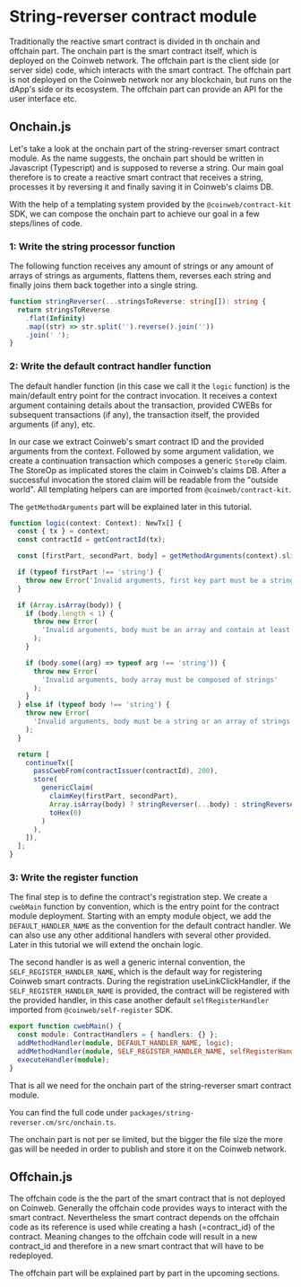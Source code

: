# String-reverser contract module

Traditionally the reactive smart contract is divided in th onchain and offchain
part. The onchain part is the smart contract itself, which is deployed on the
Coinweb network. The offchain part is the client side (or server side) code,
which interacts with the smart contract. The offchain part is not deployed on
the Coinweb network nor any blockchain, but runs on the dApp's side or its
ecosystem. The offchain part can provide an API for the user interface etc.

## Onchain.js

Let's take a look at the onchain part of the string-reverser smart contract
module. As the name suggests, the onchain part should be written in Javascript
(Typescript) and is supposed to reverse a string. Our main goal therefore is to
create a reactive smart contract that receives a string, processes it by
reversing it and finally saving it in Coinweb's claims DB.

With the help of a templating system provided by the `@coinweb/contract-kit`
SDK, we can compose the onchain part to achieve our goal in a few steps/lines of
code.

### 1: Write the string processor function

The following function receives any amount of strings or any amount of arrays of
strings as arguments, flattens them, reverses each string and finally joins them
back together into a single string.

```ts
function stringReverser(...stringsToReverse: string[]): string {
  return stringsToReverse
    .flat(Infinity)
    .map((str) => str.split('').reverse().join(''))
    .join(' ');
}
```

### 2: Write the default contract handler function

The default handler function (in this case we call it the `logic` function) is
the main/default entry point for the contract invocation. It receives a context
argument containing details about the transaction, provided CWEBs for subsequent
transactions (if any), the transaction itself, the provided arguments (if any),
etc.

In our case we extract Coinweb's smart contract ID and the provided arguments
from the context. Followed by some argument validation, we create a continuation
transaction which composes a generic `StoreOp` claim. The StoreOp as implicated
stores the claim in Coinweb's claims DB. After a successful invocation the
stored claim will be readable from the "outside world". All templating helpers
can are imported from `@coinweb/contract-kit`.

The `getMethodArguments` part will be explained later in this tutorial.

```ts
function logic(context: Context): NewTx[] {
  const { tx } = context;
  const contractId = getContractId(tx);

  const [firstPart, secondPart, body] = getMethodArguments(context).slice(1);

  if (typeof firstPart !== 'string') {
    throw new Error('Invalid arguments, first key part must be a string');
  }

  if (Array.isArray(body)) {
    if (body.length < 1) {
      throw new Error(
        'Invalid arguments, body must be an array and contain at least one string to reverse'
      );
    }

    if (body.some((arg) => typeof arg !== 'string')) {
      throw new Error(
        'Invalid arguments, body array must be composed of strings'
      );
    }
  } else if (typeof body !== 'string') {
    throw new Error(
      'Invalid arguments, body must be a string or an array of strings'
    );
  }

  return [
    continueTx([
      passCwebFrom(contractIssuer(contractId), 200),
      store(
        genericClaim(
          claimKey(firstPart, secondPart),
          Array.isArray(body) ? stringReverser(...body) : stringReverser(body),
          toHex(0)
        )
      ),
    ]),
  ];
}
```

### 3: Write the register function

The final step is to define the contract's registration step. We create a
`cwebMain` function by convention, which is the entry point for the contract
module deployment. Starting with an empty module object, we add the
`DEFAULT_HANDLER_NAME` as the convention for the default contract handler. We
can also use any other additional handlers with several other provided. Later in
this tutorial we will extend the onchain logic.

The second handler is as well a generic internal convention, the
`SELF_REGISTER_HANDLER_NAME`, which is the default way for registering Coinweb
smart contracts. During the registration useLinkClickHandler, if the
`SELF_REGISTER_HANDLER_NAME` is provided, the contract will be registered with
the provided handler, in this case another default `selfRegisterHandler`
imported from `@coinweb/self-register` SDK.

```ts
export function cwebMain() {
  const module: ContractHandlers = { handlers: {} };
  addMethodHandler(module, DEFAULT_HANDLER_NAME, logic);
  addMethodHandler(module, SELF_REGISTER_HANDLER_NAME, selfRegisterHandler);
  executeHandler(module);
}
```

That is all we need for the onchain part of the string-reverser smart contract
module.

You can find the full code under `packages/string-reverser.cm/src/onchain.ts`.

The onchain part is not per se limited, but the bigger the file size the more
gas will be needed in order to publish and store it on the Coinweb network.

## Offchain.js

The offchain code is the the part of the smart contract that is not deployed on
Coinweb. Generally the offchain code provides ways to interact with the smart
contract. Nevertheless the smart contract depends on the offchain code as its
reference is used while creating a hash (=contract_id) of the contract. Meaning
changes to the offchain code will result in a new contract_id and therefore in a
new smart contract that will have to be redeployed.

The offchain part will be explained part by part in the upcoming sections.
